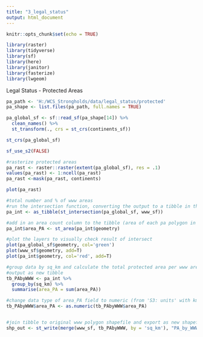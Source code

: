 ```yaml
---
title: "3_legal_status"
output: html_document
---
```


```r
knitr::opts_chunk$set(echo = TRUE)

library(raster)
library(tidyverse)
library(sf)
library(here)
library(janitor)
library(fasterize)
library(lwgeom)


```

Legal Status - Protected Areas
```r

pa_path <- 'H:/WCS_Strongholds/data/legal_status/protected'
pa_shape <- list.files(pa_path, full.names = TRUE)

pa_global_sf <- sf::read_sf(pa_shape[14]) %>% 
  clean_names() %>% 
  st_transform(., crs = st_crs(continents_sf))

st_crs(pa_global_sf)

sf_use_s2(FALSE)

#rasterize protected areas
pa_rast <- raster::raster(extent(pa_global_sf), res = .1)
values(pa_rast) <- 1:ncell(pa_rast)
pa_rast <-mask(pa_rast, continents)

plot(pa_rast)

#total number and % of www areas
#run the intersection function, converting the output to a tibble in the process
pa_int <- as_tibble(st_intersection(pa_global_sf, www_sf))

#add in an area count column to the tibble (area of each pa polygon in intersect layer)
pa_int$area_PA <- st_area(pa_int$geometry)

#plot the layers to visually check result of intersect
plot(pa_global_sf$geometry, col='green')
plot(www_sf$geometry, add=T)
plot(pa_int$geometry, col='red', add=T)

#group data by sq_km and calculate the total protected area per www area
#output as new tibble
tb_PAbyWWW <- pa_int %>%
  group_by(sq_km) %>%
  summarise(area_PA = sum(area_PA))

#change data type of area_PA field to numeric (from 'S3: units' with km^2 suffix)
tb_PAbyWWW$area_PA <- as.numeric(tb_PAbyWWW$area_PA)


#join tibble to original www polygon shapefile and export as new shapefile
shp_out <- st_write(merge(www_sf, tb_PAbyWWW, by = 'sq_km'), "PA_by_WWW.shp")



```